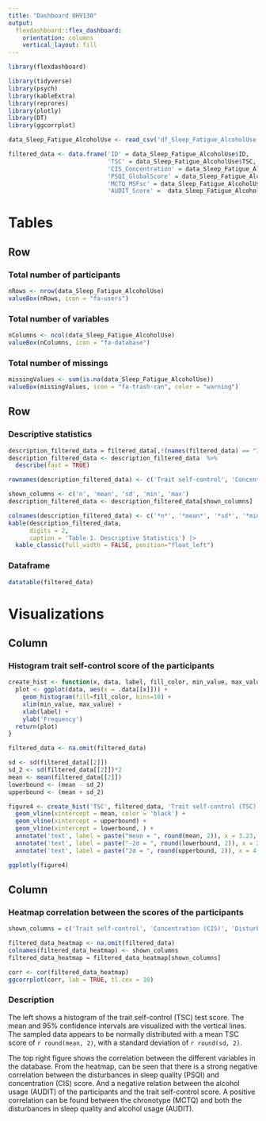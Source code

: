 ```yaml
---
title: "Dashboard 0HV130"
output: 
  flexdashboard::flex_dashboard:
    orientation: columns
    vertical_layout: fill
---
```


```r
library(flexdashboard)

library(tidyverse)
library(psych)
library(kableExtra)
library(reprores)
library(plotly)
library(DT)
library(ggcorrplot)
```

```r
data_Sleep_Fatigue_AlcoholUse <- read_csv('df_Sleep_Fatigue_AlcoholUse.csv', show_col_types = FALSE)

filtered_data <- data.frame('ID' = data_Sleep_Fatigue_AlcoholUse$ID,
                            'TSC' = data_Sleep_Fatigue_AlcoholUse$TSC,
                            'CIS_Concentration' = data_Sleep_Fatigue_AlcoholUse$CIS_Concentration,
                            'PSQI_GlobalScore' = data_Sleep_Fatigue_AlcoholUse$PSQI_GlobalScore,
                            'MCTQ_MSFsc' = data_Sleep_Fatigue_AlcoholUse$MCTQ_MSFsc,
                            'AUDIT_Score' =  data_Sleep_Fatigue_AlcoholUse$AUDIT_Score)
```

Tables {data-orientation=rows data-icon="fa-table"}
=====================================  

Row 
-------------------------------------

### Total number of participants

```r
nRows <- nrow(data_Sleep_Fatigue_AlcoholUse)
valueBox(nRows, icon = "fa-users")
```

### Total number of variables

```r
nColumns <- ncol(data_Sleep_Fatigue_AlcoholUse)
valueBox(nColumns, icon = "fa-database")
```

### Total number of missings

```r
missingValues <- sum(is.na(data_Sleep_Fatigue_AlcoholUse))
valueBox(missingValues, icon = "fa-trash-can", color = "warning")
```

Row {.tabset .tabset-fade}
-------------------------------------
   
### Descriptive statistics

```r

description_filtered_data = filtered_data[,!(names(filtered_data) == "ID")]
description_filtered_data <- description_filtered_data  %>%
  describe(fast = TRUE)

rownames(description_filtered_data) <- c('Trait self-control', 'Concentration (CIS)', 'Disturbances in sleep quality (PSQI)', 'Chronotype (MCTQ)', 'Alcohol usage (AUDIT)')

shown_columns <- c('n', 'mean', 'sd', 'min', 'max')
description_filtered_data <- description_filtered_data[shown_columns]

colnames(description_filtered_data) <- c('*n*', '*mean*', '*sd*', '*min*', '*max*')
kable(description_filtered_data,
      digits = 2,
      caption = 'Table 1. Descriptive Statistics') |>
  kable_classic(full_width = FALSE, position="float_left")
```
 
### Dataframe

```r
datatable(filtered_data)
```
   
Visualizations {data-icon="fa-signal"}
=====================================     

Column {data-width=500}
-------------------------------------

### Histogram trait self-control score of the participants

```r
create_hist <- function(x, data, label, fill_color, min_value, max_value) {
  plot <- ggplot(data, aes(x = .data[[x]])) + 
    geom_histogram(fill=fill_color, bins=10) +
    xlim(min_value, max_value) +
    xlab(label) + 
    ylab('Frequency')
  return(plot)
}

filtered_data <- na.omit(filtered_data)

sd <- sd(filtered_data[[2]])
sd_2 <- sd(filtered_data[[2]])*2
mean <- mean(filtered_data[[2]])
lowerbound <- (mean - sd_2)
upperbound <- (mean + sd_2)

figure4 <- create_hist('TSC', filtered_data, 'Trait self-control (TSC)', 'red', 1.2, 4.7) +
  geom_vline(xintercept = mean, color = 'black') +
  geom_vline(xintercept = upperbound) +
  geom_vline(xintercept = lowerbound, ) +
  annotate('text', label = paste("mean = ", round(mean, 2)), x = 3.23, y = 21) +
  annotate('text', label = paste("-2σ = ", round(lowerbound, 2)), x = 2.05, y = 21) +
  annotate('text', label = paste("2σ = ", round(upperbound, 2)), x = 4.28, y = 21)

ggplotly(figure4)
```

Column {data-width=500}
-------------------------------------

### Heatmap correlation between the scores of the participants

```r
shown_columns = c('Trait self-control', 'Concentration (CIS)', 'Disturbances in sleep quality (PSQI)', 'Chronotype (MCTQ)', 'Alcohol usage (AUDIT)')

filtered_data_heatmap <- na.omit(filtered_data)
colnames(filtered_data_heatmap) <- shown_columns
filtered_data_heatmap = filtered_data_heatmap[shown_columns]

corr <- cor(filtered_data_heatmap)
ggcorrplot(corr, lab = TRUE, tl.cex = 10)
```   

### Description

The left shows a histogram of the trait self-control (TSC) test score. The mean and 95% confidence intervals are visualized with the vertical lines. The sampled data appears to be normally distributed with a mean TSC score of ```r round(mean, 2)```, with a standard deviation of ```r round(sd, 2)```.

The top right figure shows the correlation between the different variables in the database. From the heatmap, can be seen that there is a strong negative correlation between the disturbances in sleep quality (PSQI) and concentration (CIS) score. And a negative relation between the alcohol usage (AUDIT) of the participants and the trait self-control score. A positive correlation can be found between the chronotype (MCTQ) and both the disturbances in sleep quality and alcohol usage (AUDIT).











